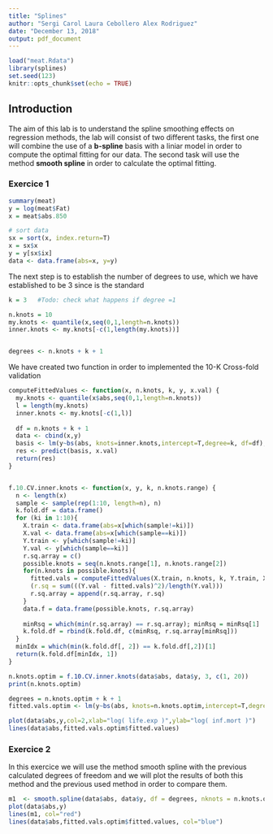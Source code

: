 ```yaml
---
title: "Splines"
author: "Sergi Carol Laura Cebollero Alex Rodriguez"
date: "December 13, 2018"
output: pdf_document
---
```


```r
load("meat.Rdata")
library(splines)
set.seed(123)
knitr::opts_chunk$set(echo = TRUE)
```

## Introduction
The aim of this lab is to understand the spline smoothing effects on regression methods, the lab will consist of two different tasks, the first one will combine the use of a __b-spline__ basis with a liniar model in order to compute the optimal fitting for our data. The second task will use the method __smooth spline__ in order to calculate the optimal fitting. 

### Exercice 1

```r
summary(meat)
y = log(meat$Fat)
x = meat$abs.850

# sort data
sx = sort(x, index.return=T)
x = sx$x
y = y[sx$ix]
data <- data.frame(abs=x, y=y)

```

The next step is to establish the number of degrees to use, which we have established to be 3 since is the standard
```r
k = 3   #Todo: check what happens if degree =1

n.knots = 10
my.knots <- quantile(x,seq(0,1,length=n.knots))
inner.knots <- my.knots[-c(1,length(my.knots))] 


degrees <- n.knots + k + 1
```
We have created two function in order to implemented the 10-K Cross-fold validation
```r
computeFittedValues <- function(x, n.knots, k, y, x.val) {
  my.knots <- quantile(x$abs,seq(0,1,length=n.knots))
  l = length(my.knots)
  inner.knots <- my.knots[-c(1,l)] 
  
  df = n.knots + k + 1
  data <- cbind(x,y)
  basis <- lm(y~bs(abs, knots=inner.knots,intercept=T,degree=k, df=df), data=data)
  res <- predict(basis, x.val)
  return(res)
}


f.10.CV.inner.knots <- function(x, y, k, n.knots.range) {
  n <- length(x)
  sample <- sample(rep(1:10, length=n), n)
  k.fold.df = data.frame()
  for (ki in 1:10){
    X.train <- data.frame(abs=x[which(sample!=ki)])
    X.val <- data.frame(abs=x[which(sample==ki)])
    Y.train <- y[which(sample!=ki)]
    Y.val <- y[which(sample==ki)]
    r.sq.array = c()
    possible.knots = seq(n.knots.range[1], n.knots.range[2])
    for(n.knots in possible.knots){
      fitted.vals = computeFittedValues(X.train, n.knots, k, Y.train, X.val)
      (r.sq = sum(((Y.val - fitted.vals)^2)/length(Y.val)))
      r.sq.array = append(r.sq.array, r.sq)
    }
    data.f = data.frame(possible.knots, r.sq.array)
    
    minRsq = which(min(r.sq.array) == r.sq.array); minRsq = minRsq[1]
    k.fold.df = rbind(k.fold.df, c(minRsq, r.sq.array[minRsq])) 
  }
  minIdx = which(min(k.fold.df[, 2]) == k.fold.df[,2])[1]
  return(k.fold.df[minIdx, 1])
}
```

```r
n.knots.optim = f.10.CV.inner.knots(data$abs, data$y, 3, c(1, 20))
print(n.knots.optim)
```

```r
degrees = n.knots.optim + k + 1
fitted.vals.optim <- lm(y~bs(abs, knots=n.knots.optim,intercept=T,degree=k, df=degrees), data=data)

plot(data$abs,y,col=2,xlab="log( life.exp )",ylab="log( inf.mort )")
lines(data$abs,fitted.vals.optim$fitted.values)
```

### Exercice 2

In this exercice we will use the method smooth spline with the previous calculated degrees of freedom and we will plot the results of both this method and the previous used method in order to compare them.
```r
m1  <- smooth.spline(data$abs, data$y, df = degrees, nknots = n.knots.optim)
plot(data$abs,y)
lines(m1, col="red")
lines(data$abs,fitted.vals.optim$fitted.values, col="blue")
```

